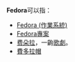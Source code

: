 '''Fedora'''可以指：

*[[Fedora_(作業系統)|Fedora (作業系統)]]
*[[Fedora專案|Fedora專案]]
*[[费朵拉|费朵拉]]，一齣[[歌劇|歌劇]]。
*[[費多拉帽|費多拉帽]]

{{disambig|cat=非中文名稱消歧義}}